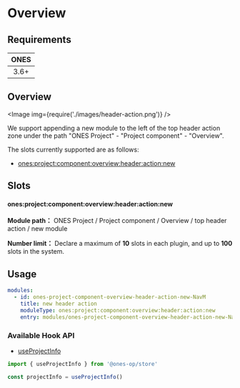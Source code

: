
# Overview

## Requirements

| **ONES** |
| :------: |
|   3.6+   |

## Overview

<Image img={require('./images/header-action.png')} />

We support appending a new module to the left of the top header action zone under the path "ONES Project" - "Project component" - "Overview".

The slots currently supported are as follows:

- [ones:project:component:overview:header:action:new](#onesprojectcomponentoverviewheaderactionnew)

## Slots

#### ones:project:component:overview:header:action:new

**Module path：** ONES Project / Project component / Overview / top header action / new module

**Number limit：** Declare a maximum of **10** slots in each plugin, and up to **100** slots in the system.

## Usage

```yaml
modules:
  - id: ones-project-component-overview-header-action-new-NavM
    title: new header action
    moduleType: ones:project:component:overview:header:action:new
    entry: modules/ones-project-component-overview-header-action-new-NavM/index.html
```

### Available Hook API

- [useProjectInfo](../../../../../../reference/packages/store/store.md#useProjectInfo)

```ts
import { useProjectInfo } from '@ones-op/store'

const projectInfo = useProjectInfo()
```
